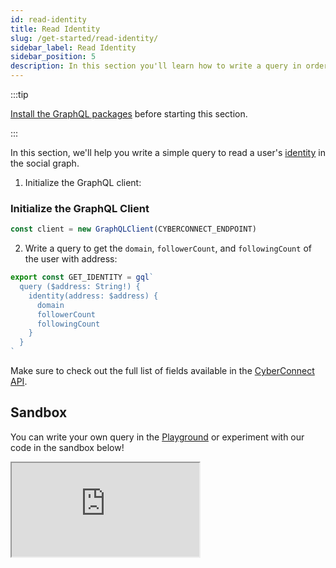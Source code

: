 ```yaml
---
id: read-identity
title: Read Identity
slug: /get-started/read-identity/
sidebar_label: Read Identity
sidebar_position: 5
description: In this section you'll learn how to write a query in order to read the identity.
---
```


:::tip

[Install the GraphQL packages](/get-started/quick-setup/) before starting this section.

:::

In this section, we'll help you write a simple query to read a user's [identity](/concepts/identity/) in the social graph.

1. Initialize the GraphQL client:

### Initialize the GraphQL Client

```jsx title="/src/queries/GetIdentity.tsx"
const client = new GraphQLClient(CYBERCONNECT_ENDPOINT)
```

2. Write a query to get the `domain`, `followerCount`, and `followingCount` of the user with address:

```jsx title="/src/queries/GetIdentity.tsx"
export const GET_IDENTITY = gql`
  query ($address: String!) {
    identity(address: $address) {
      domain
      followerCount
      followingCount
    }
  }
`
```

Make sure to check out the full list of fields available in the [CyberConnect API](/V1/cyberconnect-api/overview/).

## Sandbox

You can write your own query in the [Playground](/cyberconnect-api/playground/) or experiment with our code in the sandbox below!

<iframe
  src='https://codesandbox.io/embed/read-identity-2zjn9k?codemirror=1&fontsize=14&hidenavigation=0&theme=dark&runonclick=1&view=split&module=/src/queries/GetIdentity.tsx'
  title='read-identity'
  allow='accelerometer; ambient-light-sensor; camera; encrypted-media; geolocation; gyroscope; hid; microphone; midi; payment; usb; vr; xr-spatial-tracking'
  sandbox='allow-forms allow-modals allow-popups allow-presentation allow-same-origin allow-scripts'
></iframe>
